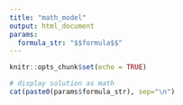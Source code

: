```yaml
---
title: "math_model"
output: html_document
params:
  formula_str: "$$formula$$"
---
```


```r
knitr::opts_chunk$set(echo = TRUE)
```


```r

# display solution as math
cat(paste0(params$formula_str), sep="\n")

```